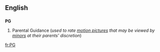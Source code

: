 {{see|Pg|pg}}
==English==

==={{initialism}}===
'''PG'''

# {{context|UK|US}} Parental Guidance (''used to rate [[motion picture]]s that may be viewed by [[minor]]s at their parents' discretion'')

[[fr:PG]]